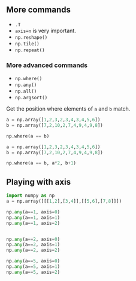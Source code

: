 
## More commands

- `.T`
- `axis=n` is very important.
- `np.reshape()`
- `np.tile()`
- `np.repeat()`


### More advanced commands

- `np.where()`
- `np.any()`
- `np.all()`
- `np.argsort()`




::: {#exm-}
Get the position where elements of `a` and `b` match.

```python
a = np.array([1,2,3,2,3,4,3,4,5,6])
b = np.array([7,2,10,2,7,4,9,4,9,8])

np.where(a == b)
```

:::

::: {#exm-}

```python
a = np.array([1,2,3,2,3,4,3,4,5,6])
b = np.array([7,2,10,2,7,4,9,4,9,8])

np.where(a == b, a*2, b+1)
```

:::


::: {#exm-}
## Playing with axis


```python
import numpy as np
a = np.array([[[1,2],[3,4]],[[5,6],[7,8]]])

np.any(a==1, axis=0)
np.any(a==1, axis=1)
np.any(a==1, axis=2)


np.any(a==2, axis=0)
np.any(a==2, axis=1)
np.any(a==2, axis=2)

np.any(a==5, axis=0)
np.any(a==5, axis=1)
np.any(a==5, axis=2)
```


:::
